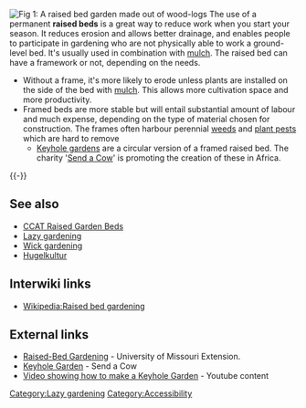 [[File:Raised_garden_bed_wood.jpg|thumb|left|Fig 1: A raised bed garden made out of wood-logs]]
The use of a permanent '''raised beds''' is a great way to reduce work when you start your season. It reduces erosion and allows better drainage, and enables people to participate in gardening who are not physically able to work a ground-level bed. It's usually used in combination with [[mulch]]. The raised bed can have a framework or not, depending on the needs. 

* Without a frame, it's more likely to erode unless plants are installed on the side of the bed with [[mulch]]. This allows more cultivation space and more productivity.
* Framed beds are more stable but will entail substantial amount of labour and much expense, depending on the type of material chosen for construction. The frames often harbour perennial [[weeds]] and [[plant pests]] which are hard to remove
** [[Keyhole garden]]s are a circular version of a framed raised bed. The charity '[[Send a Cow]]' is promoting the creation of these in Africa.
{{-}}<!-- This pushes the next section heading below the image in this section -->
== See also ==

* [[CCAT Raised Garden Beds]]
* [[Lazy gardening]]
* [[Wick gardening]]
* [[Hugelkultur]]

== Interwiki links ==

* [[Wikipedia:Raised bed gardening]]

== External links ==
*[http://extension.missouri.edu/explore/agguides/hort/g06985.htm Raised-Bed Gardening] - University of Missouri Extension.
*[http://www.sendacow.org.uk/schools/africangardens/keyholegardens Keyhole Garden] - Send a Cow
*[http://www.youtube.com/watch?v=ykCXfjzfaco Video showing how to make a Keyhole Garden] - Youtube content
{{stub}}

[[Category:Lazy gardening]]
[[Category:Accessibility]]